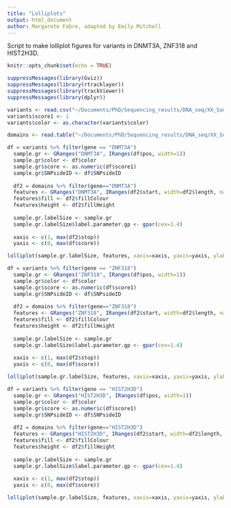 ```yaml
---
title: "Lolliplots"
output: html_document
author: Margarete Fabre, adapted by Emily Mitchell
---
```


Script to make lolliplot figures for variants in DNMT3A, ZNF318 and HIST2H3D.

```r
knitr::opts_chunk$set(echo = TRUE)
```

```r
suppressMessages(library(Gviz))
suppressMessages(library(rtracklayer))
suppressMessages(library(trackViewer))
suppressMessages(library(dplyr))
```


```r
variants <- read.csv("~/Documents/PhD/Sequencing_results/DNA_seq/XX_Summary/lolliplots/lolliplot_variants.csv", stringsAsFactors = F)
variants$score1 <- 1
variants$color <- as.character(variants$color)
```

```r
domains <- read.table("~/Documents/PhD/Sequencing_results/DNA_seq/XX_Summary/lolliplots/domains.txt", stringsAsFactors = F, header = T)
```

```r
df = variants %>% filter(gene == "DNMT3A")
  sample.gr <- GRanges("DNMT3A", IRanges(df$pos, width=1))
  sample.gr$color <- df$color
  sample.gr$score <- as.numeric(df$score1)
  sample.gr$SNPsideID <- df$SNPsideID
 
  df2 = domains %>% filter(gene=="DNMT3A")
  features <- GRanges("DNMT3A", IRanges(df2$start, width=df2$length, names=df2$description))
  features$fill <- df2$fillColour
  features$height <- df2$fillHeight
 
  sample.gr.labelSize <- sample.gr
  sample.gr.labelSize$label.parameter.gp <- gpar(cex=1.4)
 
  xaxis <- c(1, max(df2$stop))
  yaxis <- c(0, max(df$score))

lolliplot(sample.gr.labelSize, features, xaxis=xaxis, yaxis=yaxis, ylab="Recurrence", dashline.col="white", cex=1)

```

```r
df = variants %>% filter(gene == "ZNF318")
  sample.gr <- GRanges("ZNF318", IRanges(df$pos, width=1))
  sample.gr$color <- df$color
  sample.gr$score <- as.numeric(df$score1)
  sample.gr$SNPsideID <- df$SNPsideID
 
  df2 = domains %>% filter(gene=="ZNF318")
  features <- GRanges("ZNF318", IRanges(df2$start, width=df2$length, names=df2$description))
  features$fill <- df2$fillColour
  features$height <- df2$fillHeight
 
  sample.gr.labelSize <- sample.gr
  sample.gr.labelSize$label.parameter.gp <- gpar(cex=1.4)
 
  xaxis <- c(1, max(df2$stop))
  yaxis <- c(0, max(df$score))

lolliplot(sample.gr.labelSize, features, xaxis=xaxis, yaxis=yaxis, ylab="Recurrence", dashline.col="white", cex=1)

```

```r
df = variants %>% filter(gene == "HIST2H3D")
  sample.gr <- GRanges("HIST2H3D", IRanges(df$pos, width=1))
  sample.gr$color <- df$color
  sample.gr$score <- as.numeric(df$score1)
  sample.gr$SNPsideID <- df$SNPsideID
 
  df2 = domains %>% filter(gene=="HIST2H3D")
  features <- GRanges("HIST2H3D", IRanges(df2$start, width=df2$length, names=df2$description))
  features$fill <- df2$fillColour
  features$height <- df2$fillHeight
 
  sample.gr.labelSize <- sample.gr
  sample.gr.labelSize$label.parameter.gp <- gpar(cex=1.4)
 
  xaxis <- c(1, max(df2$stop))
  yaxis <- c(0, max(df$score))

lolliplot(sample.gr.labelSize, features, xaxis=xaxis, yaxis=yaxis, ylab="Recurrence", dashline.col="white", cex=1)

```



